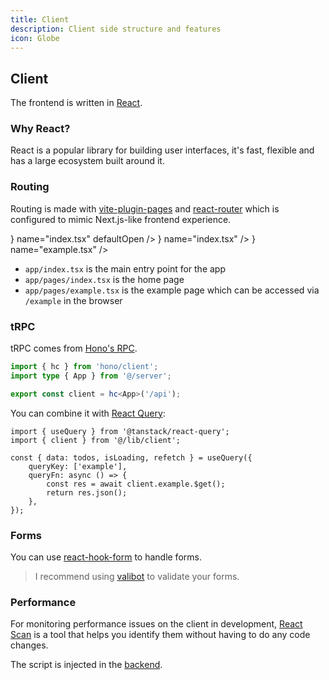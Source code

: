 ```yaml
---
title: Client
description: Client side structure and features
icon: Globe
---
```



## Client

The frontend is written in [React](https://react.dev/).

### Why React?

React is a popular library for building user interfaces, it's fast, flexible and has a large ecosystem built around it.

### Routing

Routing is made with [vite-plugin-pages](https://github.com/hannoeru/vite-plugin-pages) and [react-router](https://reactrouter.com/) which is configured to mimic Next.js-like frontend experience.

<Files>
    <Folder name="app" defaultOpen>
        <File icon={<SiReact />} name="index.tsx" defaultOpen />
        <Folder name="pages" defaultOpen>
            <File icon={<SiReact />} name="index.tsx" />
            <File icon={<SiReact />} name="example.tsx" />
        </Folder>
    </Folder>
</Files>

- `app/index.tsx` is the main entry point for the app
- `app/pages/index.tsx` is the home page
- `app/pages/example.tsx` is the example page which can be accessed via `/example` in the browser

### tRPC

tRPC comes from [Hono's RPC](https://hono.dev/docs/guides/rpc).

```ts title="lib/client.ts"
import { hc } from 'hono/client';
import type { App } from '@/server';

export const client = hc<App>('/api');
```

You can combine it with [React Query](https://react-query.tanstack.com/):

```tsx
import { useQuery } from '@tanstack/react-query';
import { client } from '@/lib/client';

const { data: todos, isLoading, refetch } = useQuery({
    queryKey: ['example'],
    queryFn: async () => {
        const res = await client.example.$get();
        return res.json();
    },
});
```

### Forms

You can use [react-hook-form](https://react-hook-form.com/) to handle forms.

> I recommend using [valibot](https://valibot.dev) to validate your forms.

### Performance

For monitoring performance issues on the client in development, [React Scan](https://react-scan.com/) is a tool that helps you identify them without having to do any code changes.

The script is injected in the [backend](/docs/guides/backend/server#how-to-use-it-in-vth).